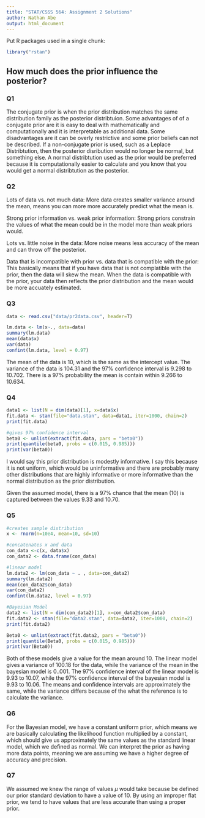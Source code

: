 ```yaml
---
title: "STAT/CSSS 564: Assignment 2 Solutions"
author: Nathan Abe
output: html_document
---
```


Put R packages used in a single chunk:
```r
library("rstan")
```


## How much does the prior influence the posterior?

### Q1
The conjugate prior is when the prior distribution matches the same distribution family as the posterior distribtuion. Some advantages of of a conjugate prior are it is easy to deal with mathematically and computationally and it is interpretable as additional data.  Some disadvantages are it can be overly restrictive and some prior beliefs can not be described.  If a non-conjugate prior is used, such as a Leplace Distribtution, then the posterior disribution would no longer be normal, but something else.  A normal distribtution used as the prior would be preferred because it is computationally easier to calculate and you know that you would get a normal distribtution as the posterior.  

### Q2
Lots of data vs. not much data: More data creates smaller variance around the mean, means you can more more accurately predict what the mean is. 

Strong prior information vs. weak prior information: Strong priors constrain the values of what the mean could be in the model more than weak priors would. 

Lots vs. little noise in the data: More noise means less accuracy of the mean and can throw off the posterior. 

Data that is incompatible with prior vs. data that is compatible with the prior: This basically means that if you have data that is not complatible with the prior, then the data will skew the mean.  When the data is compatible with the prior, your data then reflects the prior distribution and the mean would be more accuately estimated. 

### Q3
```r
data <- read.csv("data/pr2data.csv", header=T)

lm.data <- lm(x~., data=data)
summary(lm.data)
mean(data$x)
var(data)
confint(lm.data, level = 0.97)
```
The mean of the data is 10, which is the same as the intercept value. The variance of the data is 104.31 and the 97% confidence interval is 9.298 to 10.702.  There is a 97% probability the mean is contain within 9.266 to 10.634.

### Q4
```r
data1 <- list(N = dim(data)[1], x=data$x)
fit.data <- stan(file="data.stan", data=data1, iter=1000, chain=2)
print(fit.data)

#gives 97% confidence interval
beta0 <- unlist(extract(fit.data, pars = "beta0"))
print(quantile(beta0, probs = c(0.015, 0.985)))
print(var(beta0))

```
I would say this prior distribution is modestly informative.  I say this because it is not uniform, which would be uninformative and there are probably many other distributions that are highly informative or more informative than the normal distribution as the prior distribution.  

Given the assumed model, there is a 97% chance that the mean (10) is captured between the values 9.33 and 10.70.

### Q5
```r
#creates sample distribution
x <- rnorm(n=10e4, mean=10, sd=10)

#concatenates x and data
con_data <-c(x, data$x)
con_data2 <- data.frame(con_data)

#linear model
lm.data2 <- lm(con_data ~ . , data=con_data2)
summary(lm.data2)
mean(con_data2$con_data)
var(con_data2)
confint(lm.data2, level = 0.97)

#Bayesian Model
data2 <- list(N = dim(con_data2)[1], x=con_data2$con_data)
fit.data2 <- stan(file="data2.stan", data=data2, iter=1000, chain=2)
print(fit.data2)

Beta0 <- unlist(extract(fit.data2, pars = "beta0"))
print(quantile(Beta0, probs = c(0.015, 0.985)))
print(var(Beta0))
```
Both of these models give a value for the mean around 10. The linear model gives a variance of 100.18 for the data, while the variance of the mean in the bayesian model is 0..001.  The 97% confidence interval of the linear model is 9.93 to 10.07, while the 97% confidence interval of the bayesian model is 9.93 to 10.06.  The means and confidence intervals are approximately the same, while the variance differs because of the what the reference is to calculate the variance.

### Q6
For the Bayesian model, we have a constant uniform prior, which means we are basically calculating the likelihood function multiplied by a constant, which should give us approximately the same values as the standard linear model, which we defined as normal.  We can interpret the prior as having more data points, meaning we are assuming we have a higher degree of accuracy and precision.

### Q7
We assumed we knew the range of values $\mu$ would take because be defined our prior standard deviation to have a value of 10.  By using an improper flat prior, we tend to have values that are less accurate than using a proper prior.  

